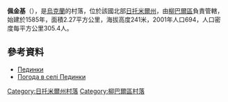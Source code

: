 {{coord|49|51|44|N|27|41|46|E|scale:30000|display=title}}

'''佩金基'''（{{lang-uk|Пединка}}），是[[烏克蘭|烏克蘭]]的村落，位於該國北部[[日托米爾州|日托米爾州]]，由[[柳巴爾區|柳巴爾區]]負責管轄，始建於1585年，面積2.27平方公里，海拔高度241米，2001年人口694，人口密度每平方公里305.4人。

==參考資料==
*[http://w1.c1.rada.gov.ua/pls/z7502/A005?rdat1=30.07.2011&rf7571=9751 Пединки]{{dead link|date=2017年11月 |bot=InternetArchiveBot |fix-attempted=yes }}
* [http://weather.in.ua/ua/zhitomirskaja/19730 Погода в селі Пединки] {{Wayback|url=http://weather.in.ua/ua/zhitomirskaja/19730 |date=20111219161949 }}

{{DEFAULTSORT:Пединки}}
[[Category:日托米爾州村落|Category:日托米爾州村落]]
[[Category:柳巴爾區村落|Category:柳巴爾區村落]]


{{Zhytomyr-geo-stub}}